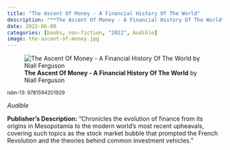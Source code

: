 ```yaml
---
title: "The Ascent Of Money - A Financial History Of The World"
description: "**The Ascent Of Money - A Financial History Of The World** by Niall Ferguson"
date: 2022-06-09
categories: [books, non-fiction, "2022", Audible]
image: the-ascent-of-money.jpg
---
```

![**The Ascent Of Money - A Financial History Of The World** by Niall Ferguson](the-ascent-of-money.jpg){fig-align="left"}

<sup>isbn-13: 9781594201929</sup>

*Audible*

**Publisher's Description:**
"Chronicles the evolution of finance from its origins in Mesopotamia to the
modern world's most recent upheavals, covering such topics as the stock
market bubble that prompted the French Revolution and the theories behind
common investment vehicles."